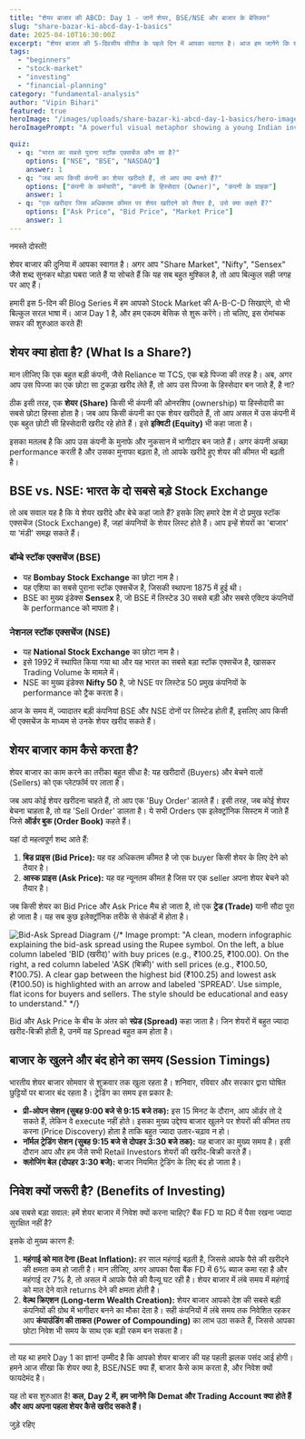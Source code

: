 ```yaml
---
title: "शेयर बाजार की ABCD: Day 1 - जानें शेयर, BSE/NSE और बाजार के बेसिक्स"
slug: "share-bazar-ki-abcd-day-1-basics"
date: 2025-04-10T16:30:00Z
excerpt: "शेयर बाजार की 5-दिवसीय सीरीज के पहले दिन में आपका स्वागत है। आज हम जानेंगे कि शेयर क्या होता है, BSE और NSE में क्या अंतर है, और बाजार कैसे काम करता है।"
tags:
  - "beginners"
  - "stock-market"
  - "investing"
  - "financial-planning"
category: "fundamental-analysis"
author: "Vipin Bihari"
featured: true
heroImage: "/images/uploads/share-bazar-ki-abcd-day-1-basics/hero-image.jpg"
heroImagePrompt: "A powerful visual metaphor showing a young Indian investor taking their first step onto a path made of a glowing, green upward-trending stock chart. The path begins at the base of a stylized Bombay Stock Exchange building and winds towards a bright, optimistic dawn sky. The atmosphere is hopeful and symbolizes the start of a wealth creation journey in the Indian stock market. Minimal text: 'पहला कदम'."

quiz:
  - q: "भारत का सबसे पुराना स्टॉक एक्सचेंज कौन सा है?"
    options: ["NSE", "BSE", "NASDAQ"]
    answer: 1
  - q: "जब आप किसी कंपनी का शेयर खरीदते हैं, तो आप क्या बनते हैं?"
    options: ["कंपनी के कर्मचारी", "कंपनी के हिस्सेदार (Owner)", "कंपनी के ग्राहक"]
    answer: 1
  - q: "एक खरीदार जिस अधिकतम कीमत पर शेयर खरीदने को तैयार है, उसे क्या कहते हैं?"
    options: ["Ask Price", "Bid Price", "Market Price"]
    answer: 1
---
```


नमस्ते दोस्तों!

शेयर बाजार की दुनिया में आपका स्वागत है। अगर आप "Share Market", "Nifty", "Sensex" जैसे शब्द सुनकर थोड़ा घबरा जाते हैं या सोचते हैं कि यह सब बहुत मुश्किल है, तो आप बिल्कुल सही जगह पर आए हैं।

हमारी इस 5-दिन की Blog Series में हम आपको Stock Market की A-B-C-D सिखाएंगे, वो भी बिल्कुल सरल भाषा में। आज Day 1 है, और हम एकदम बेसिक से शुरू करेंगे। तो चलिए, इस रोमांचक सफर की शुरुआत करते हैं!

## शेयर क्या होता है? (What Is a Share?)

मान लीजिए कि एक बहुत बड़ी कंपनी, जैसे Reliance या TCS, एक बड़े पिज्जा की तरह है। अब, अगर आप उस पिज्जा का एक छोटा सा टुकड़ा खरीद लेते हैं, तो आप उस पिज्जा के हिस्सेदार बन जाते हैं, है ना?

ठीक इसी तरह, एक **शेयर (Share)** किसी भी कंपनी की ओनरशिप (ownership) या हिस्सेदारी का सबसे छोटा हिस्सा होता है। जब आप किसी कंपनी का एक शेयर खरीदते हैं, तो आप असल में उस कंपनी में एक बहुत छोटी सी हिस्सेदारी खरीद रहे होते हैं। इसे **इक्विटी (Equity)** भी कहा जाता है।

इसका मतलब है कि आप उस कंपनी के मुनाफे और नुकसान में भागीदार बन जाते हैं। अगर कंपनी अच्छा performance करती है और उसका मुनाफा बढ़ता है, तो आपके खरीदे हुए शेयर की कीमत भी बढ़ती है।

## BSE vs. NSE: भारत के दो सबसे बड़े Stock Exchange

तो अब सवाल यह है कि ये शेयर खरीदे और बेचे कहां जाते हैं? इसके लिए हमारे देश में दो प्रमुख स्टॉक एक्सचेंज (Stock Exchange) हैं, जहां कंपनियों के शेयर लिस्ट होते हैं। आप इन्हें शेयरों का 'बाजार' या 'मंडी' समझ सकते हैं।

### बॉम्बे स्टॉक एक्सचेंज (BSE)

*   यह **Bombay Stock Exchange** का छोटा नाम है।
*   यह एशिया का सबसे पुराना स्टॉक एक्सचेंज है, जिसकी स्थापना 1875 में हुई थी।
*   BSE का मुख्य इंडेक्स **Sensex** है, जो BSE में लिस्टेड 30 सबसे बड़ी और सबसे एक्टिव कंपनियों के performance को मापता है।

### नेशनल स्टॉक एक्सचेंज (NSE)

*   यह **National Stock Exchange** का छोटा नाम है।
*   इसे 1992 में स्थापित किया गया था और यह भारत का सबसे बड़ा स्टॉक एक्सचेंज है, खासकर Trading Volume के मामले में।
*   NSE का मुख्य इंडेक्स **Nifty 50** है, जो NSE पर लिस्टेड 50 प्रमुख कंपनियों के performance को ट्रैक करता है।

आज के समय में, ज्यादातर बड़ी कंपनियां BSE और NSE दोनों पर लिस्टेड होती हैं, इसलिए आप किसी भी एक्सचेंज के माध्यम से उनके शेयर खरीद सकते हैं।

## शेयर बाजार काम कैसे करता है?

शेयर बाजार का काम करने का तरीका बहुत सीधा है: यह खरीदारों (Buyers) और बेचने वालों (Sellers) को एक प्लेटफॉर्म पर लाता है।

जब आप कोई शेयर खरीदना चाहते हैं, तो आप एक 'Buy Order' डालते हैं। इसी तरह, जब कोई शेयर बेचना चाहता है, तो वह 'Sell Order' डालता है। ये सभी Orders एक इलेक्ट्रॉनिक सिस्टम में जाते हैं जिसे **ऑर्डर बुक (Order Book)** कहते हैं।

यहां दो महत्वपूर्ण शब्द आते हैं:

1.  **बिड प्राइस (Bid Price):** यह वह अधिकतम कीमत है जो एक buyer किसी शेयर के लिए देने को तैयार है।
2.  **आस्क प्राइस (Ask Price):** यह वह न्यूनतम कीमत है जिस पर एक seller अपना शेयर बेचने को तैयार है।

जब किसी शेयर का Bid Price और Ask Price मैच हो जाता है, तो एक **ट्रेड (Trade)** यानी सौदा पूरा हो जाता है। यह सब कुछ इलेक्ट्रॉनिक तरीके से सेकंडों में होता है।

![Bid-Ask Spread Diagram](/images/uploads/share-bazar-ki-abcd-day-1-basics/bid-ask-spread.jpg)
{/* Image prompt: "A clean, modern infographic explaining the bid-ask spread using the Rupee symbol. On the left, a blue column labeled 'BID (खरीद)' with buy prices (e.g., ₹100.25, ₹100.00). On the right, a red column labeled 'ASK (बिक्री)' with sell prices (e.g., ₹100.50, ₹100.75). A clear gap between the highest bid (₹100.25) and lowest ask (₹100.50) is highlighted with an arrow and labeled 'SPREAD'. Use simple, flat icons for buyers and sellers. The style should be educational and easy to understand." */}

Bid और Ask Price के बीच के अंतर को **स्प्रेड (Spread)** कहा जाता है। जिन शेयरों में बहुत ज्यादा खरीद-बिक्री होती है, उनमें यह Spread बहुत कम होता है।

## बाजार के खुलने और बंद होने का समय (Session Timings)

भारतीय शेयर बाजार सोमवार से शुक्रवार तक खुला रहता है। शनिवार, रविवार और सरकार द्वारा घोषित छुट्टियों पर बाजार बंद रहता है। ट्रेडिंग का समय इस प्रकार है:

*   **प्री-ओपन सेशन (सुबह 9:00 बजे से 9:15 बजे तक):** इस 15 मिनट के दौरान, आप ऑर्डर तो दे सकते हैं, लेकिन वे execute नहीं होते। इसका मुख्य उद्देश्य बाजार खुलने पर शेयरों की कीमत तय करना (Price Discovery) होता है ताकि बहुत ज्यादा उतार-चढ़ाव न हो।
*   **नॉर्मल ट्रेडिंग सेशन (सुबह 9:15 बजे से दोपहर 3:30 बजे तक):** यह बाजार का मुख्य समय है। इसी दौरान आप और हम जैसे सभी Retail Investors शेयरों की खरीद-बिक्री करते हैं।
*   **क्लोजिंग बेल (दोपहर 3:30 बजे):** बाजार नियमित ट्रेडिंग के लिए बंद हो जाता है।

## निवेश क्यों जरूरी है? (Benefits of Investing)

अब सबसे बड़ा सवाल: हमें शेयर बाजार में निवेश क्यों करना चाहिए? बैंक FD या RD में पैसा रखना ज्यादा सुरक्षित नहीं है?

इसके दो मुख्य कारण हैं:

1.  **महंगाई को मात देना (Beat Inflation):** हर साल महंगाई बढ़ती है, जिससे आपके पैसे की खरीदने की क्षमता कम हो जाती है। मान लीजिए, अगर आपका पैसा बैंक FD में 6% ब्याज कमा रहा है और महंगाई दर 7% है, तो असल में आपके पैसे की वैल्यू घट रही है। शेयर बाजार में लंबे समय में महंगाई को मात देने वाले returns देने की क्षमता होती है।
2.  **वेल्थ क्रिएशन (Long-term Wealth Creation):** शेयर बाजार आपको देश की सबसे बड़ी कंपनियों की ग्रोथ में भागीदार बनने का मौका देता है। सही कंपनियों में लंबे समय तक निवेशित रहकर आप **कंपाउंडिंग की ताकत (Power of Compounding)** का लाभ उठा सकते हैं, जिससे आपका छोटा निवेश भी समय के साथ एक बड़ी रकम बन सकता है।

---

तो यह था हमारे Day 1 का ज्ञान! उम्मीद है कि आपको शेयर बाजार की यह पहली झलक पसंद आई होगी। हमने आज सीखा कि शेयर क्या है, BSE/NSE क्या हैं, बाजार कैसे काम करता है, और निवेश क्यों फायदेमंद है।

यह तो बस शुरुआत है! **कल, Day 2 में, हम जानेंगे कि Demat और Trading Account क्या होते हैं और आप अपना पहला शेयर कैसे खरीद सकते हैं।**

जुड़े रहिए
